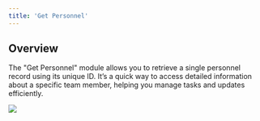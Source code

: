```yaml
---
title: 'Get Personnel'
---
```


## Overview

The "Get Personnel" module allows you to retrieve a single personnel record using its unique ID. It’s a quick way to access detailed information about a specific team member, helping you manage tasks and updates efficiently.



![](/images/workflows/get_personnel001.png)